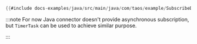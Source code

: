 ```java
{{#include docs-examples/java/src/main/java/com/taos/example/SubscribeDemo.java}}
```
:::note
For now Java connector doesn't provide asynchronous subscription, but `TimerTask` can be used to achieve similar purpose.

:::